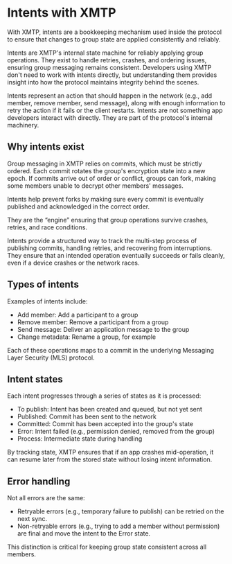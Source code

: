 # Intents with XMTP

With XMTP, intents are a bookkeeping mechanism used inside the protocol to ensure that changes to group state are applied consistently and reliably.

Intents are XMTP's internal state machine for reliably applying group operations. They exist to handle retries, crashes, and ordering issues, ensuring group messaging remains consistent. Developers using XMTP don't need to work with intents directly, but understanding them provides insight into how the protocol maintains integrity behind the scenes.

Intents represent an action that should happen in the network (e.g., add member, remove member, send message), along with enough information to retry the action if it fails or the client restarts. Intents are not something app developers interact with directly. They are part of the protocol's internal machinery.

## Why intents exist

Group messaging in XMTP relies on commits, which must be strictly ordered. Each commit rotates the group's encryption state into a new epoch. If commits arrive out of order or conflict, groups can fork, making some members unable to decrypt other members' messages.

Intents help prevent forks by making sure every commit is eventually published and acknowledged in the correct order.

They are the “engine” ensuring that group operations survive crashes, retries, and race conditions.

Intents provide a structured way to track the multi-step process of publishing commits, handling retries, and recovering from interruptions. They ensure that an intended operation eventually succeeds or fails cleanly, even if a device crashes or the network races.

## Types of intents

Examples of intents include:

- Add member: Add a participant to a group
- Remove member: Remove a participant from a group
- Send message: Deliver an application message to the group
- Change metadata: Rename a group, for example

Each of these operations maps to a commit in the underlying Messaging Layer Security (MLS) protocol.

## Intent states

Each intent progresses through a series of states as it is processed:

- To publish: Intent has been created and queued, but not yet sent
- Published: Commit has been sent to the network
- Committed: Commit has been accepted into the group's state
- Error: Intent failed (e.g., permission denied, removed from the group)
- Process: Intermediate state during handling

By tracking state, XMTP ensures that if an app crashes mid-operation, it can resume later from the stored state without losing intent information.

## Error handling

Not all errors are the same:

- Retryable errors (e.g., temporary failure to publish) can be retried on the next sync.
- Non-retryable errors (e.g., trying to add a member without permission) are final and move the intent to the Error state.

This distinction is critical for keeping group state consistent across all members.
